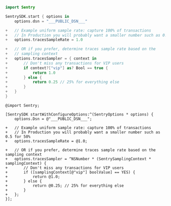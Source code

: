 <SignInNote />

```swift {diff, tabTitle:Swift}
import Sentry

SentrySDK.start { options in
    options.dsn = "___PUBLIC_DSN___"

+   // Example uniform sample rate: capture 100% of transactions
+   // In Production you will probably want a smaller number such as 0.5 for 50%
+   options.tracesSampleRate = 1.0

+   // OR if you prefer, determine traces sample rate based on the
+   // sampling context
+   options.tracesSampler = { context in
+       // Don't miss any transactions for VIP users
+       if context?["vip"] as? Bool == true {
+           return 1.0
+       } else {
+           return 0.25 // 25% for everything else
+       }
+   }
}
```

```objc {diff, tabTitle:Objective-C}
@import Sentry;

[SentrySDK startWithConfigureOptions:^(SentryOptions * options) {
    options.Dsn = @"___PUBLIC_DSN___";

+   // Example uniform sample rate: capture 100% of transactions
+   // In Production you will probably want a smaller number such as 0.5 for 50%
+   options.tracesSampleRate = @1.0;

+   // OR if you prefer, determine traces sample rate based on the sampling context
+   options.tracesSampler = ^NSNumber * (SentrySamplingContext * samplingContext) {
+       // Don't miss any transactions for VIP users
+       if ([samplingContext[@"vip"] boolValue] == YES) {
+           return @1.0;
+       } else {
+           return @0.25; // 25% for everything else
+       }
+   };
}];
```
